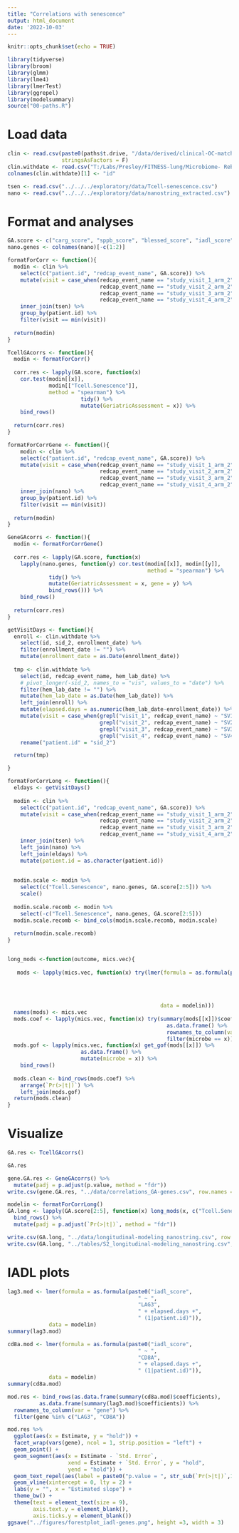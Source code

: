 ```yaml
---
title: "Correlations with senescence"
output: html_document
date: '2022-10-03'
---
```


```r
knitr::opts_chunk$set(echo = TRUE)

library(tidyverse)
library(broom)
library(glmm)
library(lme4)
library(lmerTest)
library(ggrepel)
library(modelsummary)
source("00-paths.R")
```

# Load data

```r
clin <- read.csv(paste0(paths$t.drive, "/data/derived/clinical-OC-matched_resolved_limited.csv"),
                 stringsAsFactors = F)
clin.withdate <- read.csv("T:/Labs/Presley/FITNESS-lung/Microbiome- Rebecca/CoRR5512FITNESSCalcu_DATA_2022-10-04_1152.csv", stringsAsFactors = F)
colnames(clin.withdate)[1] <- "id"

tsen <- read.csv("../../../exploratory/data/Tcell-senescence.csv")
nano <- read.csv("../../../exploratory/data/nanostring_extracted.csv")
```

# Format and analyses
```r
GA.score <- c("carg_score", "sppb_score", "blessed_score", "iadl_score", "promis_score")
nano.genes <- colnames(nano)[-c(1:2)]
```

```r
formatForCorr <- function(){
  modin <- clin %>%
    select(c("patient.id", "redcap_event_name", GA.score)) %>%
    mutate(visit = case_when(redcap_event_name == "study_visit_1_arm_2" ~ "SV1",
                             redcap_event_name == "study_visit_2_arm_2" ~ "SV2",
                             redcap_event_name == "study_visit_3_arm_2" ~ "SV3",
                             redcap_event_name == "study_visit_4_arm_2" ~ "SV4")) %>%
    inner_join(tsen) %>%
    group_by(patient.id) %>%
    filter(visit == min(visit))
  
  return(modin)
}

TcellGAcorrs <- function(){
  modin <- formatForCorr()
  
  corr.res <- lapply(GA.score, function(x) 
    cor.test(modin[[x]],
             modin[["Tcell.Senescence"]], 
             method = "spearman") %>%
                       tidy() %>%
                       mutate(GeriatricAssessment = x)) %>%
    bind_rows()
  
  return(corr.res)
}

```

```r
formatForCorrGene <- function(){
    modin <- clin %>%
    select(c("patient.id", "redcap_event_name", GA.score)) %>%
    mutate(visit = case_when(redcap_event_name == "study_visit_1_arm_2" ~ "SV1",
                             redcap_event_name == "study_visit_2_arm_2" ~ "SV2",
                             redcap_event_name == "study_visit_3_arm_2" ~ "SV3",
                             redcap_event_name == "study_visit_4_arm_2" ~ "SV4")) %>%
    inner_join(nano) %>%
    group_by(patient.id) %>%
    filter(visit == min(visit))
  
  return(modin)
}

GeneGAcorrs <- function(){
  modin <- formatForCorrGene()
  
  corr.res <- lapply(GA.score, function(x) 
    lapply(nano.genes, function(y) cor.test(modin[[x]], modin[[y]], 
                                            method = "spearman") %>%
             tidy() %>%
             mutate(GeriatricAssessment = x, gene = y) %>%
             bind_rows())) %>%
    bind_rows()
  
  return(corr.res)
}
```

```r
getVisitDays <- function(){
  enroll <- clin.withdate %>%
    select(id, sid_2, enrollment_date) %>%
    filter(enrollment_date != "") %>%
    mutate(enrollment_date = as.Date(enrollment_date))
  
  tmp <- clin.withdate %>%
    select(id, redcap_event_name, hem_lab_date) %>%
    # pivot_longer(-sid_2, names_to = "vis", values_to = "date") %>%
    filter(hem_lab_date != "") %>%
    mutate(hem_lab_date = as.Date(hem_lab_date)) %>%
    left_join(enroll) %>%
    mutate(elapsed.days = as.numeric(hem_lab_date-enrollment_date)) %>%
    mutate(visit = case_when(grepl("visit_1", redcap_event_name) ~ "SV1",
                             grepl("visit_2", redcap_event_name) ~ "SV2",
                             grepl("visit_3", redcap_event_name) ~ "SV3",
                             grepl("visit_4", redcap_event_name) ~ "SV4")) %>%
    rename("patient.id" = "sid_2")

  return(tmp)

}

formatForCorrLong <- function(){
  eldays <- getVisitDays()
  
  modin <- clin %>%
    select(c("patient.id", "redcap_event_name", GA.score)) %>%
    mutate(visit = case_when(redcap_event_name == "study_visit_1_arm_2" ~ "SV1",
                             redcap_event_name == "study_visit_2_arm_2" ~ "SV2",
                             redcap_event_name == "study_visit_3_arm_2" ~ "SV3",
                             redcap_event_name == "study_visit_4_arm_2" ~ "SV4")) %>%
    inner_join(tsen) %>%
    left_join(nano) %>%
    left_join(eldays) %>%
    mutate(patient.id = as.character(patient.id))
  
  
  modin.scale <- modin %>%
    select(c("Tcell.Senescence", nano.genes, GA.score[2:5])) %>%
    scale()
  
  modin.scale.recomb <- modin %>%
    select(-c("Tcell.Senescence", nano.genes, GA.score[2:5]))
  modin.scale.recomb <- bind_cols(modin.scale.recomb, modin.scale)
  
  return(modin.scale.recomb)
}


long_mods <-function(outcome, mics.vec){
  
   mods <- lapply(mics.vec, function(x) try(lmer(formula = as.formula(paste0(outcome,
                                                                            " ~ ",
                                                                            x,
                                                                            " + elapsed.days +",
                                                                            " (1|patient.id)")),
                                                data = modelin)))
  names(mods) <- mics.vec
  mods.coef <- lapply(mics.vec, function(x) try(summary(mods[[x]])$coefficients %>%
                                                  as.data.frame() %>%
                                                  rownames_to_column(var = "microbe") %>%
                                                  filter(microbe == x)))
  mods.gof <- lapply(mics.vec, function(x) get_gof(mods[[x]]) %>%
                       as.data.frame() %>%
                       mutate(microbe = x)) %>%
    bind_rows()
  
  mods.clean <- bind_rows(mods.coef) %>%
    arrange(`Pr(>|t|)`) %>%
    left_join(mods.gof)
  return(mods.clean)
}
```

# Visualize

```r
GA.res <- TcellGAcorrs()

GA.res
```

```r
gene.GA.res <- GeneGAcorrs() %>%
  mutate(padj = p.adjust(p.value, method = "fdr"))
write.csv(gene.GA.res, "../data/correlations_GA-genes.csv", row.names = F)
```

```r
modelin <- formatForCorrLong()
GA.long <- lapply(GA.score[2:5], function(x) long_mods(x, c("Tcell.Senescence", nano.genes))) %>%
  bind_rows() %>%
  mutate(padj = p.adjust(`Pr(>|t|)`, method = "fdr"))

write.csv(GA.long, "../data/longitudinal-modeling_nanostring.csv", row.names = F)
write.csv(GA.long, "../tables/S2_longitudinal-modeling_nanostring.csv", row.names = F)
```

# IADL plots

```r
lag3.mod <- lmer(formula = as.formula(paste0("iadl_score",
                                         " ~ ",
                                         "LAG3",
                                         " + elapsed.days +",
                                         " (1|patient.id)")),
             data = modelin)
summary(lag3.mod)

cd8a.mod <- lmer(formula = as.formula(paste0("iadl_score",
                                         " ~ ",
                                         "CD8A",
                                         " + elapsed.days +",
                                         " (1|patient.id)")),
             data = modelin)
summary(cd8a.mod)

```


```r
mod.res <- bind_rows(as.data.frame(summary(cd8a.mod)$coefficients),
          as.data.frame(summary(lag3.mod)$coefficients)) %>%
  rownames_to_column(var = "gene") %>%
  filter(gene %in% c("LAG3", "CD8A"))

mod.res %>%
  ggplot(aes(x = Estimate, y = "hold")) +
  facet_wrap(vars(gene), ncol = 1, strip.position = "left") +
  geom_point() +
  geom_segment(aes(x = Estimate - `Std. Error`,
                   xend = Estimate + `Std. Error`, y = "hold",
                   yend = "hold")) +
  geom_text_repel(aes(label = paste0("p.value = ", str_sub(`Pr(>|t|)`,1,4)))) +
  geom_vline(xintercept = 0, lty = 2) +
  labs(y = "", x = "Estimated slope") +
  theme_bw() +
  theme(text = element_text(size = 9),
        axis.text.y = element_blank(),
        axis.ticks.y = element_blank())
ggsave("../figures/forestplot_iadl-genes.png", height =3, width = 3)
```